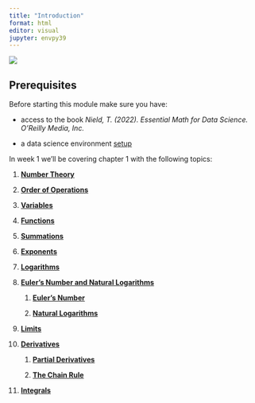 ```yaml
---
title: "Introduction"
format: html
editor: visual
jupyter: envpy39
---
```


![](images/bookcover.jpeg)

## **Prerequisites**

Before starting this module make sure you have:

-   access to the book *Nield, T. (2022). Essential Math for Data Science. O'Reilly Media, Inc.*

-   a data science environment [setup](https://businessdatasolutions.github.io/datamining-course/book/setup.html){target="_blank"}

In week 1 we'll be covering chapter 1 with the following topics:

1.  [**Number Theory**](numbertheory.html)

2.  [**Order of Operations**](https://learning.oreilly.com/library/view/essential-math-for/9781098102920/ch01.html#idm45252818992512)

3.  [**Variables**](https://learning.oreilly.com/library/view/essential-math-for/9781098102920/ch01.html#idm45252832469312)

4.  [**Functions**](https://learning.oreilly.com/library/view/essential-math-for/9781098102920/ch01.html#idm45252829259280)

5.  [**Summations**](https://learning.oreilly.com/library/view/essential-math-for/9781098102920/ch01.html#idm45252826042848)

6.  [**Exponents**](https://learning.oreilly.com/library/view/essential-math-for/9781098102920/ch01.html#idm45252828538032)

7.  [**Logarithms**](https://learning.oreilly.com/library/view/essential-math-for/9781098102920/ch01.html#idm45252823799024)

8.  [**Euler's Number and Natural Logarithms**](https://learning.oreilly.com/library/view/essential-math-for/9781098102920/ch01.html#idm45252823468736)

    1.  [**Euler's Number**](https://learning.oreilly.com/library/view/essential-math-for/9781098102920/ch01.html#idm45252826648304)

    2.  [**Natural Logarithms**](https://learning.oreilly.com/library/view/essential-math-for/9781098102920/ch01.html#idm45252826647424)

9.  [**Limits**](https://learning.oreilly.com/library/view/essential-math-for/9781098102920/ch01.html#idm45252826293904)

10. [**Derivatives**](https://learning.oreilly.com/library/view/essential-math-for/9781098102920/ch01.html#idm45252826120304)

    1.  [**Partial Derivatives**](https://learning.oreilly.com/library/view/essential-math-for/9781098102920/ch01.html#idm45252825557952)

    2.  [**The Chain Rule**](https://learning.oreilly.com/library/view/essential-math-for/9781098102920/ch01.html#idm45252825380896)

11. [**Integrals**](https://learning.oreilly.com/library/view/essential-math-for/9781098102920/ch01.html#idm45252825129584)
